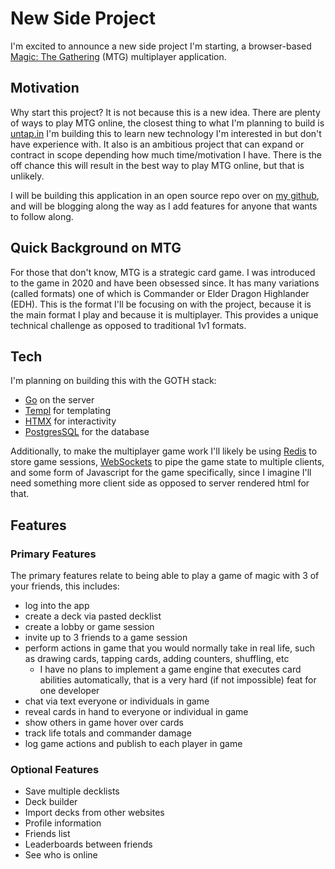 # New Side Project

I'm excited to announce a new side project I'm starting, a browser-based [Magic: The Gathering](https://magic.wizards.com/) (MTG) multiplayer application. 

## Motivation
Why start this project?  It is not because this is a new idea. There are plenty of ways to play MTG online, the closest thing to what I'm planning to build is [untap.in](https://untap.in/) I'm building this to learn new technology I'm interested in but don't have experience with. It also is an ambitious project that can expand or contract in scope depending how much time/motivation I have. There is the off chance this will result in the best way to play MTG online, but that is unlikely.

I will be building this application in an open source repo over on [my github](https://github.com/TonyProkop), and will be blogging along the way as I add features for anyone that wants to follow along.

## Quick Background on MTG
For those that don't know, MTG is a strategic card game. I was introduced to the game in 2020 and have been obsessed since. It has many variations (called formats) one of which is Commander or Elder Dragon Highlander (EDH). This is the format I'll be focusing on with the project, because it is the main format I play and because it is multiplayer. This provides a unique technical challenge as opposed to traditional 1v1 formats.

## Tech
I'm planning on building this with the GOTH stack:
- [Go](https://go.dev/) on the server
- [Templ](https://templ.guide/) for templating
- [HTMX](https://htmx.org/) for interactivity
- [PostgresSQL](https://www.postgresql.org/) for the database

Additionally, to make the multiplayer game work I'll likely be using [Redis](https://redis.io/) to store game sessions, [WebSockets](https://developer.mozilla.org/en-US/docs/Web/API/WebSockets_API) to pipe the game state to multiple clients, and some form of Javascript for the game specifically, since I imagine I'll need something more client side as opposed to server rendered html for that.

## Features

### Primary Features
The primary features relate to being able to play a game of magic with 3 of your friends, this includes:
- log into the app
- create a deck via pasted decklist
- create a lobby or game session
- invite up to 3 friends to a game session
- perform actions in game that you would normally take in real life, such as drawing cards, tapping cards, adding counters, shuffling, etc
	- I have no plans to implement a game engine that executes card abilities automatically, that is a very hard (if not impossible) feat for one developer
- chat via text everyone or individuals in game
- reveal cards in hand to everyone or individual in game
- show others in game hover over cards
- track life totals and commander damage
- log game actions and publish to each player in game
### Optional Features
- Save multiple decklists
- Deck builder
- Import decks from other websites
- Profile information
- Friends list
- Leaderboards between friends
- See who is online
